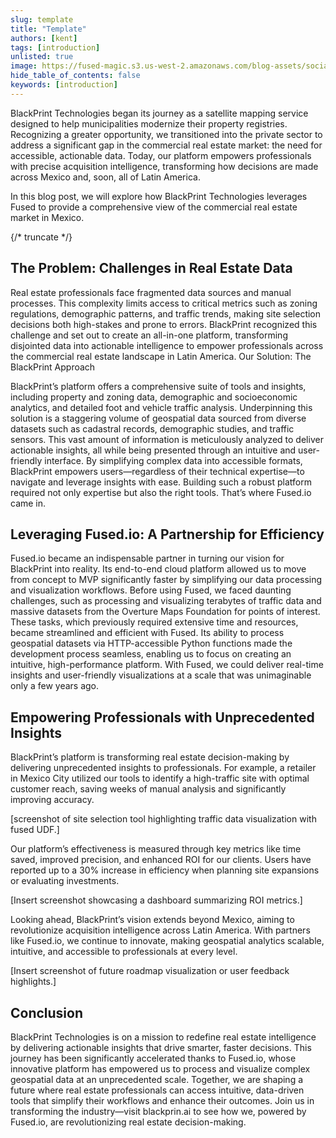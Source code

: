 ```yaml
---
slug: template
title: "Template"
authors: [kent]
tags: [introduction]
unlisted: true
image: https://fused-magic.s3.us-west-2.amazonaws.com/blog-assets/social_jennings.png
hide_table_of_contents: false
keywords: [introduction]
---
```


BlackPrint Technologies began its journey as a satellite mapping service designed to help municipalities modernize their property registries. Recognizing a greater opportunity, we transitioned into the private sector to address a significant gap in the commercial real estate market: the need for accessible, actionable data. Today, our platform empowers professionals with precise acquisition intelligence, transforming how decisions are made across Mexico and, soon, all of Latin America.

In this blog post, we will explore how BlackPrint Technologies leverages Fused to provide a comprehensive view of the commercial real estate market in Mexico.

{/* truncate */}

## The Problem: Challenges in Real Estate Data
Real estate professionals face fragmented data sources and manual processes. This complexity limits access to critical metrics such as zoning regulations, demographic patterns, and traffic trends, making site selection decisions both high-stakes and prone to errors. BlackPrint recognized this challenge and set out to create an all-in-one platform, transforming disjointed data into actionable intelligence to empower professionals across the commercial real estate landscape in Latin America.
Our Solution: The BlackPrint Approach

BlackPrint’s platform offers a comprehensive suite of tools and insights, including property and zoning data, demographic and socioeconomic analytics, and detailed foot and vehicle traffic analysis. Underpinning this solution is a staggering volume of geospatial data sourced from diverse datasets such as cadastral records, demographic studies, and traffic sensors. This vast amount of information is meticulously analyzed to deliver actionable insights, all while being presented through an intuitive and user-friendly interface. By simplifying complex data into accessible formats, BlackPrint empowers users—regardless of their technical expertise—to navigate and leverage insights with ease. Building such a robust platform required not only expertise but also the right tools. That’s where Fused.io came in.

## Leveraging Fused.io: A Partnership for Efficiency
Fused.io became an indispensable partner in turning our vision for BlackPrint into reality. Its end-to-end cloud platform allowed us to move from concept to MVP significantly faster by simplifying our data processing and visualization workflows. Before using Fused, we faced daunting challenges, such as processing and visualizing terabytes of traffic data and massive datasets from the Overture Maps Foundation for points of interest. These tasks, which previously required extensive time and resources, became streamlined and efficient with Fused. Its ability to process geospatial datasets via HTTP-accessible Python functions made the development process seamless, enabling us to focus on creating an intuitive, high-performance platform. With Fused, we could deliver real-time insights and user-friendly visualizations at a scale that was unimaginable only a few years ago.

## Empowering Professionals with Unprecedented Insights

BlackPrint’s platform is transforming real estate decision-making by delivering unprecedented insights to professionals. For example, a retailer in Mexico City utilized our tools to identify a high-traffic site with optimal customer reach, saving weeks of manual analysis and significantly improving accuracy.

[screenshot of site selection tool highlighting traffic data visualization with fused UDF.]

Our platform’s effectiveness is measured through key metrics like time saved, improved precision, and enhanced ROI for our clients. Users have reported up to a 30% increase in efficiency when planning site expansions or evaluating investments.

[Insert screenshot showcasing a dashboard summarizing ROI metrics.]

Looking ahead, BlackPrint’s vision extends beyond Mexico, aiming to revolutionize acquisition intelligence across Latin America. With partners like Fused.io, we continue to innovate, making geospatial analytics scalable, intuitive, and accessible to professionals at every level.

[Insert screenshot of future roadmap visualization or user feedback highlights.]

## Conclusion

BlackPrint Technologies is on a mission to redefine real estate intelligence by delivering actionable insights that drive smarter, faster decisions. This journey has been significantly accelerated thanks to Fused.io, whose innovative platform has empowered us to process and visualize complex geospatial data at an unprecedented scale. Together, we are shaping a future where real estate professionals can access intuitive, data-driven tools that simplify their workflows and enhance their outcomes. Join us in transforming the industry—visit blackprin.ai to see how we, powered by Fused.io, are revolutionizing real estate decision-making.
